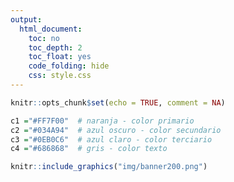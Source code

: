 ```yaml
---
output:
  html_document:
    toc: no
    toc_depth: 2
    toc_float: yes
    code_folding: hide
    css: style.css
---
```



```r
knitr::opts_chunk$set(echo = TRUE, comment = NA)

c1 ="#FF7F00"  # naranja - color primario 
c2 ="#034A94"  # azul oscuro - color secundario
c3 ="#0EB0C6"  # azul claro - color terciario
c4 ="#686868"  # gris - color texto
```


```r
knitr::include_graphics("img/banner200.png")
```

<br/><br/>

